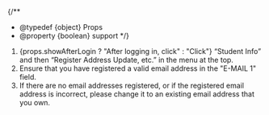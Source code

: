 
{/**
  * @typedef {object} Props
  * @property {boolean} support
  */}

1. <Fragment>{props.showAfterLogin ? "After logging in, click" : "Click"}</Fragment> “Student Info” and then “Register Address Update, etc.” in the menu at the top.
2. Ensure that you have registered a valid email address in the "E-MAIL 1" field.
3. If there are no email addresses registered, or if the registered email address is incorrect, please change it to an existing email address that you own.

<Support lang="en" show={props.support} />
